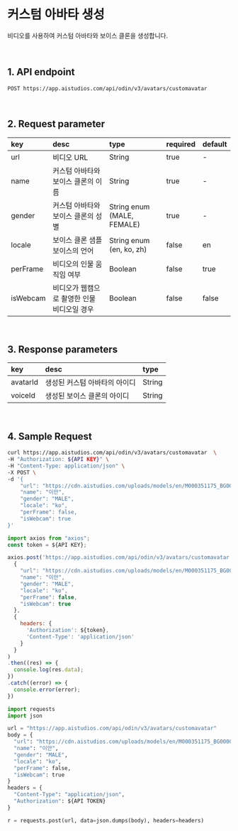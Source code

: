 # 커스텀 아바타 생성

비디오를 사용하여 커스텀 아바타와 보이스 클론을 생성합니다.

<br/>

## 1. API endpoint

```
POST https://app.aistudios.com/api/odin/v3/avatars/customavatar
```

<br/>

## 2. Request parameter

|key|desc|type|required|default|
|:---|:---|:---|:---|:---|
|url|비디오 URL|String|true|-|
|name|커스텀 아바타와 보이스 클론의 이름|String|true|-|
|gender|커스텀 아바타와 보이스 클론의 성별|String enum (MALE, FEMALE)|true|-|
|locale|보이스 클론 샘플 보이스의 언어|String enum (en, ko, zh)|false|en|
|perFrame|비디오의 인물 움직임 여부|Boolean|false|true|
|isWebcam|비디오가 웹캠으로 촬영한 인물 비디오일 경우|Boolean|false|false|

<br/>

## 3. Response parameters

|key|desc|type|
|:---|:---|:---|
|avatarId|생성된 커스텀 아바타의 아이디|String|
|voiceId|생성된 보이스 클론의 아이디|String|

<br/>


## 4. Sample Request


<Tabs>
<TabItem value="curl" label="cURL">

```bash
curl https://app.aistudios.com/api/odin/v3/avatars/customavatar  \
-H "Authorization: ${API KEY}" \
-H "Content-Type: application/json" \
-X POST \
-d '{
    "url": "https://cdn.aistudios.com/uploads/models/en/M000351175_BG00001308.mp4",
    "name": "이안",
    "gender": "MALE",
    "locale": "ko",
    "perFrame": false,
    "isWebcam": true
}'
```

</TabItem>
<TabItem value="js" label="Node.js">

```js
import axios from "axios";
const token = ${API KEY};

axios.post('https://app.aistudios.com/api/odin/v3/avatars/customavatar', 
  {
    "url": "https://cdn.aistudios.com/uploads/models/en/M000351175_BG00001308.mp4",
    "name": "이안",
    "gender": "MALE",
    "locale": "ko",
    "perFrame": false,
    "isWebcam": true
  }, 
  {
    headers: {
      'Authorization': ${token},
      'Content-Type': 'application/json'
    }
  }
)
.then((res) => {
  console.log(res.data);
})
.catch((error) => {
  console.error(error);
})
```

</TabItem>
<TabItem value="py" label="Python">

```py
import requests
import json

url = "https://app.aistudios.com/api/odin/v3/avatars/customavatar"
body = {
  "url": "https://cdn.aistudios.com/uploads/models/en/M000351175_BG00001308.mp4",
  "name": "이안",
  "gender": "MALE",
  "locale": "ko",
  "perFrame": false,
  "isWebcam": true
}
headers = {
  "Content-Type": "application/json",
  "Authorization": ${API TOKEN}
}

r = requests.post(url, data=json.dumps(body), headers=headers)
```

</TabItem>
</Tabs>